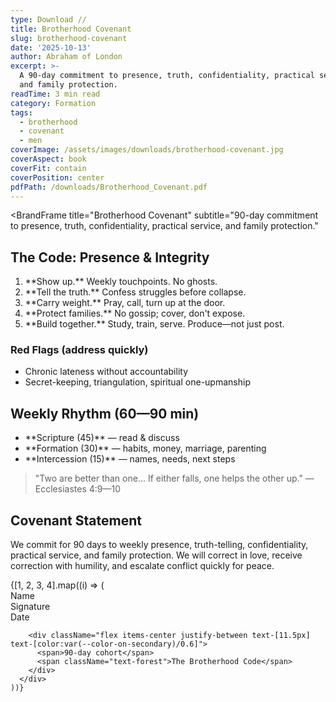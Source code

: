 ```yaml
---
type: Download //
title: Brotherhood Covenant
slug: brotherhood-covenant
date: '2025-10-13'
author: Abraham of London
excerpt: >-
  A 90-day commitment to presence, truth, confidentiality, practical service,
  and family protection.
readTime: 3 min read
category: Formation
tags:
  - brotherhood
  - covenant
  - men
coverImage: /assets/images/downloads/brotherhood-covenant.jpg
coverAspect: book
coverFit: contain
coverPosition: center
pdfPath: /downloads/Brotherhood_Covenant.pdf
---
```


<BrandFrame
  title="Brotherhood Covenant"
  subtitle="90-day commitment to presence, truth, confidentiality, practical service, and family protection."
>
  <h2>The Code: Presence & Integrity</h2>
  <ol>
    <li>**Show up.** Weekly touchpoints. No ghosts.</li>
    <li>**Tell the truth.** Confess struggles before collapse.</li>
    <li>**Carry weight.** Pray, call, turn up at the door.</li>
    <li>**Protect families.** No gossip; cover, don't expose.</li>
    <li>**Build together.** Study, train, serve. Produce—not just post.</li>
  </ol>

  <h3>Red Flags (address quickly)</h3>
  <ul>
    <li>Chronic lateness without accountability</li>
    <li>Secret-keeping, triangulation, spiritual one-upmanship</li>
  </ul>

  <h2>Weekly Rhythm (60—90 min)</h2>
  <ul>
    <li>**Scripture (45)** — read & discuss</li>
    <li>**Formation (30)** — habits, money, marriage, parenting</li>
    <li>**Intercession (15)** — names, needs, next steps</li>
  </ul>

  <blockquote>
    "Two are better than one… If either falls, one helps the other up." — Ecclesiastes 4:9—10
  </blockquote>

  <h2 className="mt-8">Covenant Statement</h2>
  <p>
    We commit for 90 days to weekly presence, truth-telling, confidentiality, practical service,
    and family protection. We will correct in love, receive correction with humility, and
    escalate conflict quickly for peace.
  </p>

  <div className="not-prose mt-10 grid grid-cols-1 gap-8 sm:grid-cols-2">
    {[1, 2, 3, 4].map((i) => (
      <div key={i} className="rounded-xl border border-lightGrey/90 p-4">
        <div className="mb-6">
          <div className="mb-5 border-b border-lightGrey pb-5">
            <div className="h-6" />
            <span className="text-xs text-[color:var(--color-on-secondary)/0.6]">Name</span>
          </div>
          <div className="mb-5 border-b border-lightGrey pb-5">
            <div className="h-6" />
            <span className="text-xs text-[color:var(--color-on-secondary)/0.6]">Signature</span>
          </div>
          <div className="border-b border-lightGrey pb-5">
            <div className="h-6" />
            <span className="text-xs text-[color:var(--color-on-secondary)/0.6]">Date</span>
          </div>
        </div>

        <div className="flex items-center justify-between text-[11.5px] text-[color:var(--color-on-secondary)/0.6]">
          <span>90-day cohort</span>
          <span className="text-forest">The Brotherhood Code</span>
        </div>
      </div>
    ))}
  </div>
</BrandFrame>
